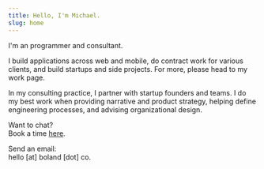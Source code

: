 ```yaml
---
title: Hello, I'm Michael.
slug: home
---
```


I'm an programmer and consultant.

I build applications across web and mobile, do contract work for various clients, and build startups and side projects. For more, please head to my work page.

In my consulting practice, I partner with startup founders and teams. I do my best work when providing narrative and product strategy, helping define engineering processes, and advising organizational design.

Want to chat? <br />
Book a time [here](https://cal.com/bolander72/chat).

Send an email: <br />
hello [at] boland [dot] co.